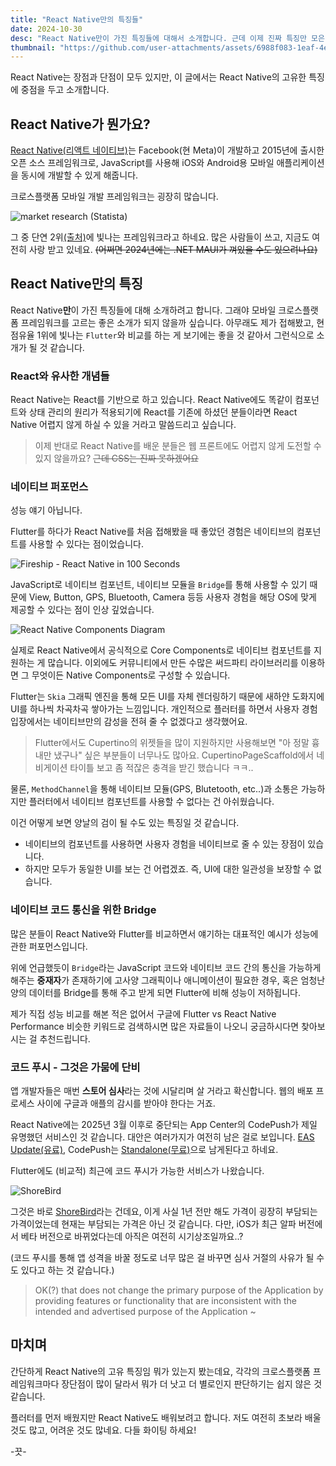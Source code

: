 ```yaml
---
title: "React Native만의 특징들"
date: 2024-10-30
desc: "React Native만이 가진 특징들에 대해서 소개합니다. 근데 이제 진짜 특징만 모은.."
thumbnail: "https://github.com/user-attachments/assets/6988f083-1eaf-4e91-9856-9dca32ed54e5"
---
```


<Callout type="info">
React Native는 장점과 단점이 모두 있지만, 이 글에서는 React Native의 고유한 특징에 중점을 두고 소개합니다.
</Callout>

## React Native가 뭔가요?

[React Native(리액트 네이티브)](https://reactnative.dev/)는 Facebook(현 Meta)이 개발하고 2015년에 출시한 오픈 소스 프레임워크로, JavaScript를 사용해 iOS와 Android용 모바일 애플리케이션을 동시에 개발할 수 있게 해줍니다.

크로스플랫폼 모바일 개발 프레임워크는 굉장히 많습니다.

![market research (Statista)](https://github.com/user-attachments/assets/3da738ef-7331-448f-b82d-f45865f80c57)

그 중 단연 2위[(출처)](https://www.statista.com/statistics/869224/worldwide-software-developer-working-hours/)에 빛나는 프레임워크라고 하네요. 많은 사람들이 쓰고, 지금도 여전히 사랑 받고 있네요. ~~(어쩌면 2024년에는 .NET MAUI가 껴있을 수도 있으려나요)~~

## React Native만의 특징

React Native**만**이 가진 특징들에 대해 소개하려고 합니다. 그래야 모바일 크로스플랫폼 프레임워크를 고르는 좋은 소개가 되지 않을까 싶습니다. 아무래도 제가 접해봤고, 현 점유율 1위에 빛나는 `Flutter`와 비교를 하는 게 보기에는 좋을 것 같아서 그런식으로 소개가 될 것 같습니다.

### React와 유사한 개념들

React Native는 React를 기반으로 하고 있습니다. React Native에도 똑같이 컴포넌트와 상태 관리의 원리가 적용되기에 React를 기존에 하셨던 분들이라면 React Native 어렵지 않게 하실 수 있을 거라고 말씀드리고 싶습니다.

> 이제 반대로 React Native를 배운 분들은 웹 프론트에도 어렵지 않게 도전할 수 있지 않을까요? ~~근데 CSS는 진짜 못하겠어요~~

### 네이티브 퍼포먼스

<Callout type="warn">
성능 얘기 아닙니다.
</Callout>

Flutter를 하다가 React Native를 처음 접해봤을 때 좋았던 경험은 네이티브의 컴포넌트를 사용할 수 있다는 점이었습니다.

![Fireship - React Native in 100 Seconds](https://github.com/user-attachments/assets/5b0450f0-e0ce-47d5-bd54-4c6997b41cb9)

JavaScript로 네이티브 컴포넌트, 네이티브 모듈을 `Bridge`를 통해 사용할 수 있기 때문에 View, Button, GPS, Bluetooth, Camera 등등 사용자 경험을 해당 OS에 맞게 제공할 수 있다는 점이 인상 깊었습니다.

![React Native Components Diagram](https://github.com/user-attachments/assets/0dfee170-86a0-41b8-b17a-2bc41106f8a6)

실제로 React Native에서 공식적으로 Core Components로 네이티브 컴포넌트를 지원하는 게 많습니다. 이외에도 커뮤니티에서 만든 수많은 써드파티 라이브러리를 이용하면 그 무엇이든 Native Components로 구성할 수 있습니다.

Flutter는 `Skia` 그래픽 엔진을 통해 모든 UI를 자체 렌더링하기 때문에 새하얀 도화지에 UI를 하나씩 차곡차곡 쌓아가는 느낌입니다. 개인적으로 플러터를 하면서 사용자 경험 입장에서는 네이티브만의 감성을 전혀 줄 수 없겠다고 생각했어요.

> Flutter에서도 Cupertino의 위젯들을 많이 지원하지만 사용해보면 "아 정말 흉내만 냈구나" 싶은 부분들이 너무나도 많아요. CupertinoPageScaffold에서 네비게이션 타이틀 보고 좀 적잖은 충격을 받긴 했습니다 ㅋㅋ..

물론, `MethodChannel`을 통해 네이티브 모듈(GPS, Blutetooth, etc..)과 소통은 가능하지만 플러터에서 네이티브 컴포넌트를 사용할 수 없다는 건 아쉬웠습니다.

이건 어떻게 보면 양날의 검이 될 수도 있는 특징일 것 같습니다.

- 네이티브의 컴포넌트를 사용하면 사용자 경험을 네이티브로 줄 수 있는 장점이 있습니다.
- 하지만 모두가 동일한 UI를 보는 건 어렵겠죠. 즉, UI에 대한 일관성을 보장할 수 없습니다.

### 네이티브 코드 통신을 위한 Bridge

많은 분들이 React Native와 Flutter를 비교하면서 얘기하는 대표적인 예시가 성능에 관한 퍼포먼스입니다.

위에 언급했듯이 `Bridge`라는 JavaScript 코드와 네이티브 코드 간의 통신을 가능하게 해주는 **중재자**가 존재하기에 고사양 그래픽이나 애니메이션이 필요한 경우, 혹은 엄청난 양의 데이터를 Bridge를 통해 주고 받게 되면 Flutter에 비해 성능이 저하됩니다.

제가 직접 성능 비교를 해본 적은 없어서 구글에 Flutter vs React Native Performance 비슷한 키워드로 검색하시면 많은 자료들이 나오니 궁금하시다면 찾아보시는 걸 추천드립니다.

### 코드 푸시 - 그것은 가뭄에 단비

앱 개발자들은 매번 **스토어 심사**라는 것에 시달리며 살 거라고 확신합니다. 웹의 배포 프로세스 사이에 구글과 애플의 감시를 받아야 한다는 거죠.

React Native에는 2025년 3월 이후로 중단되는 App Center의 CodePush가 제일 유명했던 서비스인 것 같습니다. 대안은 여러가지가 여전히 남은 걸로 보입니다. [EAS Update(유료)](https://docs.expo.dev/eas-update/introduction/), CodePush는 [Standalone(무료)](https://github.com/microsoft/code-push-server)으로 남게된다고 하네요.

Flutter에도 (비교적) 최근에 코드 푸시가 가능한 서비스가 나왔습니다.

![ShoreBird](https://github.com/user-attachments/assets/c674c388-91ab-4e87-b389-ddd7dc5096a4)

그것은 바로 [ShoreBird](https://shorebird.dev/)라는 건데요, 이게 사실 1년 전만 해도 가격이 굉장히 부담되는 가격이었는데 현재는 부담되는 가격은 아닌 것 같습니다. 다만, iOS가 최근 알파 버전에서 베타 버전으로 바뀌었다는데 아직은 여전히 시기상조일까요..?

(코드 푸시를 통해 앱 성격을 바꿀 정도로 너무 많은 걸 바꾸면 심사 거절의 사유가 될 수도 있다고 하는 것 같습니다.)

> OK(?) that does not change the primary purpose of the Application by providing features or functionality that are inconsistent with the intended and advertised purpose of the Application ~

## 마치며

간단하게 React Native의 고유 특징임 뭐가 있는지 봤는데요, 각각의 크로스플랫폼 프레임워크마다 장단점이 많이 달라서 뭐가 더 낫고 더 별로인지 판단하기는 쉽지 않은 것 같습니다.

플러터를 먼저 배웠지만 React Native도 배워보려고 합니다. 저도 여전히 초보라 배울 것도 많고, 어려운 것도 많네요. 다들 화이팅 하세요!

-끗-
